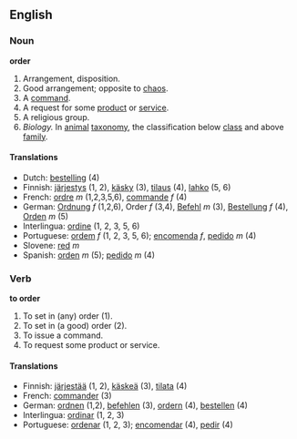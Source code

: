 ==English==

===Noun===
'''order'''
# Arrangement, disposition.
# Good arrangement; opposite to [[chaos]].
# A [[command]].
# A request for some [[product]] or [[service]].
# A religious group.
#  ''Biology.''  In [[animal]] [[taxonomy]], the classification below [[class]] and above [[family]].

====Translations====
*Dutch: [[bestelling]] (4)
*Finnish: [[järjestys]] (1, 2), [[käsky]] (3), [[tilaus]] (4), [[lahko]] (5, 6)
*French: [[ordre]] ''m'' (1,2,3,5,6), [[commande]] ''f'' (4)
*German: [[Ordnung]] ''f'' (1,2,6), Order ''f'' (3,4), [[Befehl]] ''m'' (3), [[Bestellung]] ''f'' (4), [[Orden]] ''m'' (5)
*Interlingua: [[ordine]] (1, 2, 3, 5, 6)
*Portuguese: [[ordem]] ''f'' (1, 2, 3, 5, 6); [[encomenda]] ''f'', [[pedido]] ''m'' (4)
*Slovene: [[red]] ''m''
*Spanish: [[orden]] ''m'' (5); [[pedido]] ''m'' (4)

===Verb===
'''to order'''
# To set in (any) order (1).
# To set in (a good) order (2).
# To issue a command.
# To request some product or service.

====Translations====

*Finnish: [[järjestää]] (1, 2), [[käskeä]] (3), [[tilata]] (4)
*French: [[commander]] (3)
*German: [[ordnen]] (1,2), [[befehlen]] (3), [[ordern]] (4), [[bestellen]] (4)
*Interlingua: [[ordinar]] (1, 2, 3)
*Portuguese: [[ordenar]] (1, 2, 3); [[encomendar]] (4), [[pedir]] (4)